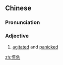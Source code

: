 ==Chinese==
{{zh-forms}}

===Pronunciation===
{{zh-pron
|m=huāngjí
|cat=a
}}

===Adjective===
{{zh-adj}}

# {{lb|zh|literary}} [[agitated]] and [[panicked]]

[[zh:慌急]]